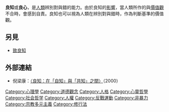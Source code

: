 {{Expand language|en|status=1}}{{Unreferenced |time=2009-06-03T08:15:41+00:00 }}
'''良知'''或'''良心'''，是[[人類|人類]]辨別對與錯的能力。由於良知的[[影響|影響]]，當人類所作的與[[價值觀|價值觀]]不合時，會感到自責。良知也可以視為人類在辨別對與錯時，作為判斷基準的價值觀。

==另見==
*[[致良知|致良知]]

==外部連結==
*倪梁康：[http://www.aisixiang.com/data/20320.html 〈良知：在「自知」與「共知」之間〉]（2000）

{{Ethics}}
{{Authority control}}
{{心理學小作品}}

[[Category:心理學|Category:心理學]]
[[Category:道德觀念|Category:道德觀念]]
[[Category:人格|Category:人格]]
[[Category:心靈哲學|Category:心靈哲學]]
[[Category:社会哲学|Category:社会哲学]]
[[Category:人權|Category:人權]]
[[Category:反戰運動|Category:反戰運動]]
[[Category:非暴力|Category:非暴力]]
[[Category:宗教多元主義|Category:宗教多元主義]]
[[Category:修行法|Category:修行法]]